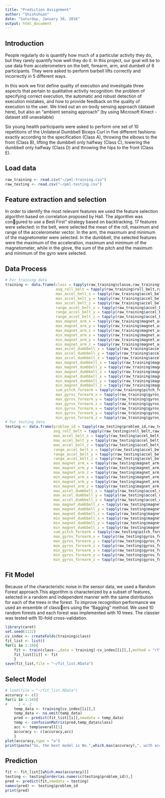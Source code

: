 ```yaml
---
title: "Prediction Assignment"
author: "Shishuhuan"
date: "Saturday, January 30, 2016"
output: html_document
---
```

## Introduction
People regularly do is quantify how much of a particular activity they do, but they rarely quantify how well they do it. In this project, our goal will be to use data from accelerometers on the belt, forearm, arm, and dumbell of 6 participants. They were asked to perform barbell lifts correctly and incorrectly in 5 different ways.

In this work we first define quality of execution and investigate three aspects that pertain to qualitative activity recognition: the problem of specifying correct execution, the automatic and robust detection of execution mistakes, and how to provide feedback on the quality of execution to the user. We tried out an on-body sensing approach (dataset here), but also an "ambient sensing approach" (by using Microsoft Kinect - dataset still unavailable)

Six young health participants were asked to perform one set of 10 repetitions of the Unilateral Dumbbell Biceps Curl in five different fashions: exactly according to the specification (Class A), throwing the elbows to the front (Class B), lifting the dumbbell only halfway (Class C), lowering the dumbbell only halfway (Class D) and throwing the hips to the front (Class E).

## Load data
```r
raw_training <- read.csv("~/pml-training.csv")
raw_testing <- read.csv("~/pml-testing.csv")
```

## Feature extraction and selection
In order to identify the most relevant features we used the feature selection algorithm based on correlation proposed by Hall. The algorithm was congured to use a Best First" strategy based on backtracking. 17 features were selected: in the belt, were selected the mean of the roll, maximum and range of the accelerometer vector. In the arm, the maximum and minimum of the magnetometer were selected. In the dumbbell, the selected features were the maximum of the acceleration, maximum and minimum of the magnetometer, while in the glove, the sum of the pitch and the maximum and minimum of the gyro were selected.

## Data Process
```r
# For training data
training <- data.frame(class = tapply(raw_training$classe,raw_training$num_window,function(x) unique(as.character(x))),
                       avg_roll_belt = tapply(raw_training$roll_belt,raw_training$num_window,mean,na.rm=T),
                       max_accel_belt_x = tapply(raw_training$accel_belt_x,raw_training$num_window,max,na.rm=T),
                       max_accel_belt_y = tapply(raw_training$accel_belt_y,raw_training$num_window,max,na.rm=T),
                       max_accel_belt_z = tapply(raw_training$accel_belt_z,raw_training$num_window,max,na.rm=T),
                       range_accel_belt_x = tapply(raw_training$accel_belt_x,raw_training$num_window,function(x) diff(range(x,na.rm = T))),
                       range_accel_belt_y = tapply(raw_training$accel_belt_y,raw_training$num_window,function(x) diff(range(x,na.rm = T))),
                       range_accel_belt_z = tapply(raw_training$accel_belt_z,raw_training$num_window,function(x) diff(range(x,na.rm = T))),
                       max_magnet_arm_x = tapply(raw_training$magnet_arm_x,raw_training$num_window,max,na.rm=T),
                       max_magnet_arm_y = tapply(raw_training$magnet_arm_y,raw_training$num_window,max,na.rm=T),
                       max_magnet_arm_z = tapply(raw_training$magnet_arm_z,raw_training$num_window,max,na.rm=T),
                       min_magnet_arm_x = tapply(raw_training$magnet_arm_x,raw_training$num_window,min,na.rm=T),
                       min_magnet_arm_y = tapply(raw_training$magnet_arm_y,raw_training$num_window,min,na.rm=T),
                       min_magnet_arm_z = tapply(raw_training$magnet_arm_z,raw_training$num_window,min,na.rm=T),
                       max_accel_dumbbell_x = tapply(raw_training$accel_dumbbell_x,raw_training$num_window,max,na.rm=T),
                       max_accel_dumbbell_y = tapply(raw_training$accel_dumbbell_y,raw_training$num_window,max,na.rm=T),
                       max_accel_dumbbell_z = tapply(raw_training$accel_dumbbell_z,raw_training$num_window,max,na.rm=T),
                       max_magnet_dumbbell_x = tapply(raw_training$magnet_dumbbell_x,raw_training$num_window,max,na.rm=T),
                       max_magnet_dumbbell_y = tapply(raw_training$magnet_dumbbell_y,raw_training$num_window,max,na.rm=T),
                       max_magnet_dumbbell_z = tapply(raw_training$magnet_dumbbell_z,raw_training$num_window,max,na.rm=T),
                       min_magnet_dumbbell_x = tapply(raw_training$magnet_dumbbell_x,raw_training$num_window,min,na.rm=T),
                       min_magnet_dumbbell_y = tapply(raw_training$magnet_dumbbell_y,raw_training$num_window,min,na.rm=T),
                       min_magnet_dumbbell_z = tapply(raw_training$magnet_dumbbell_z,raw_training$num_window,min,na.rm=T),
                       sum_pitch_forearm = tapply(raw_training$pitch_forearm,raw_training$num_window,sum,na.rm=T),
                       max_gyros_forearm_x = tapply(raw_training$gyros_forearm_x,raw_training$num_window,max,na.rm=T),
                       max_gyros_forearm_y = tapply(raw_training$gyros_forearm_y,raw_training$num_window,max,na.rm=T),
                       max_gyros_forearm_z = tapply(raw_training$gyros_forearm_z,raw_training$num_window,max,na.rm=T),
                       min_gyros_forearm_x = tapply(raw_training$gyros_forearm_x,raw_training$num_window,min,na.rm=T),
                       min_gyros_forearm_y = tapply(raw_training$gyros_forearm_y,raw_training$num_window,min,na.rm=T),
                       min_gyros_forearm_z = tapply(raw_training$gyros_forearm_z,raw_training$num_window,min,na.rm=T))
# For testing data 
testing <- data.frame(problem_id = tapply(raw_testing$problem_id,raw_testing$num_window,function(x) unique(as.character(x))),
                      avg_roll_belt = tapply(raw_testing$roll_belt,raw_testing$num_window,mean,na.rm=T),
                      max_accel_belt_x = tapply(raw_testing$accel_belt_x,raw_testing$num_window,max,na.rm=T),
                      max_accel_belt_y = tapply(raw_testing$accel_belt_y,raw_testing$num_window,max,na.rm=T),
                      max_accel_belt_z = tapply(raw_testing$accel_belt_z,raw_testing$num_window,max,na.rm=T),
                      range_accel_belt_x = tapply(raw_testing$accel_belt_x,raw_testing$num_window,function(x) diff(range(x,na.rm = T))),
                      range_accel_belt_y = tapply(raw_testing$accel_belt_y,raw_testing$num_window,function(x) diff(range(x,na.rm = T))),
                      range_accel_belt_z = tapply(raw_testing$accel_belt_z,raw_testing$num_window,function(x) diff(range(x,na.rm = T))),
                      max_magnet_arm_x = tapply(raw_testing$magnet_arm_x,raw_testing$num_window,max,na.rm=T),
                      max_magnet_arm_y = tapply(raw_testing$magnet_arm_y,raw_testing$num_window,max,na.rm=T),
                      max_magnet_arm_z = tapply(raw_testing$magnet_arm_z,raw_testing$num_window,max,na.rm=T),
                      min_magnet_arm_x = tapply(raw_testing$magnet_arm_x,raw_testing$num_window,min,na.rm=T),
                      min_magnet_arm_y = tapply(raw_testing$magnet_arm_y,raw_testing$num_window,min,na.rm=T),
                      min_magnet_arm_z = tapply(raw_testing$magnet_arm_z,raw_testing$num_window,min,na.rm=T),
                      max_accel_dumbbell_x = tapply(raw_testing$accel_dumbbell_x,raw_testing$num_window,max,na.rm=T),
                      max_accel_dumbbell_y = tapply(raw_testing$accel_dumbbell_y,raw_testing$num_window,max,na.rm=T),
                      max_accel_dumbbell_z = tapply(raw_testing$accel_dumbbell_z,raw_testing$num_window,max,na.rm=T),
                      max_magnet_dumbbell_x = tapply(raw_testing$magnet_dumbbell_x,raw_testing$num_window,max,na.rm=T),
                      max_magnet_dumbbell_y = tapply(raw_testing$magnet_dumbbell_y,raw_testing$num_window,max,na.rm=T),
                      max_magnet_dumbbell_z = tapply(raw_testing$magnet_dumbbell_z,raw_testing$num_window,max,na.rm=T),
                      min_magnet_dumbbell_x = tapply(raw_testing$magnet_dumbbell_x,raw_testing$num_window,min,na.rm=T),
                      min_magnet_dumbbell_y = tapply(raw_testing$magnet_dumbbell_y,raw_testing$num_window,min,na.rm=T),
                      min_magnet_dumbbell_z = tapply(raw_testing$magnet_dumbbell_z,raw_testing$num_window,min,na.rm=T),
                      sum_pitch_forearm = tapply(raw_testing$pitch_forearm,raw_testing$num_window,sum,na.rm=T),
                      max_gyros_forearm_x = tapply(raw_testing$gyros_forearm_x,raw_testing$num_window,max,na.rm=T),
                      max_gyros_forearm_y = tapply(raw_testing$gyros_forearm_y,raw_testing$num_window,max,na.rm=T),
                      max_gyros_forearm_z = tapply(raw_testing$gyros_forearm_z,raw_testing$num_window,max,na.rm=T),
                      min_gyros_forearm_x = tapply(raw_testing$gyros_forearm_x,raw_testing$num_window,min,na.rm=T),
                      min_gyros_forearm_y = tapply(raw_testing$gyros_forearm_y,raw_testing$num_window,min,na.rm=T),
                      min_gyros_forearm_z = tapply(raw_testing$gyros_forearm_z,raw_testing$num_window,min,na.rm=T))
```

## Fit Model
Because of the characteristic noise in the sensor data, we used a Random Forest approach.This algorithm is characterized by a subset of features, selected in a random and independent manner with the same distribution for each of the trees in the forest. To improve recognition performance we used an ensemble of classiers using the "Bagging" method. We used 10 random forests and each forest was implemented with 10 trees. The classier was tested with 10-fold cross-validation.
```r
library(caret)
set.seed(1122)
cv_index <- createFolds(training$class)
fit_list <- list()
for(i in 1:10){
    fit <- train(class~.,data = training[-cv_index[[i]],],method = "rf")
    fit_list[[i]] <- fit
    }
save(fit_list,file = "~/fit_list.RData")
```

## Select Model
```r
# load(file = "~/fit_list.RData")
accuracy <- c()
for(i in 1:10){
#     i <- 2
    temp_data <- training[cv_index[[i]],]
    temp_data <- na.omit(temp_data)
    pred <- predict(fit_list[[i]],newdata = temp_data)    
    temp <- confusionMatrix(pred,temp_data$class)
    acc <- temp$overall[1]
    accuracy <- c(accuracy,acc)
    }
plot(accuracy,type = "o")
print(paste("So, the best model is No.",which.max(accuracy),", with accuracy ",max(accuracy),sep = ''))
```

## Prediction
```r
fit <- fit_list[[which.max(accuracy)]]
testing <- testing[order(as.numeric(testing$problem_id)),]
pred <- predict(fit,newdata = testing)
names(pred) <- testing$problem_id
print(pred)
```
